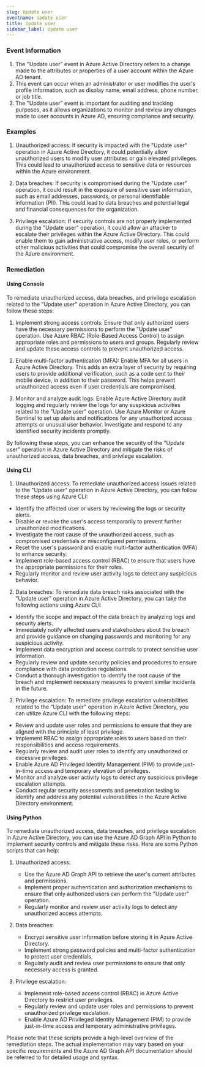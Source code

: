 ```yaml
--- 
slug: Update user
eventname: Update user
title: Update user
sidebar_label: Update user
---
```

                       
### Event Information

1. The "Update user" event in Azure Active Directory refers to a change made to the attributes or properties of a user account within the Azure AD tenant.
2. This event can occur when an administrator or user modifies the user's profile information, such as display name, email address, phone number, or job title.
3. The "Update user" event is important for auditing and tracking purposes, as it allows organizations to monitor and review any changes made to user accounts in Azure AD, ensuring compliance and security.


### Examples

1. Unauthorized access: If security is impacted with the "Update user" operation in Azure Active Directory, it could potentially allow unauthorized users to modify user attributes or gain elevated privileges. This could lead to unauthorized access to sensitive data or resources within the Azure environment.

2. Data breaches: If security is compromised during the "Update user" operation, it could result in the exposure of sensitive user information, such as email addresses, passwords, or personal identifiable information (PII). This could lead to data breaches and potential legal and financial consequences for the organization.

3. Privilege escalation: If security controls are not properly implemented during the "Update user" operation, it could allow an attacker to escalate their privileges within the Azure Active Directory. This could enable them to gain administrative access, modify user roles, or perform other malicious activities that could compromise the overall security of the Azure environment.

### Remediation

#### Using Console

To remediate unauthorized access, data breaches, and privilege escalation related to the "Update user" operation in Azure Active Directory, you can follow these steps:

1. Implement strong access controls: Ensure that only authorized users have the necessary permissions to perform the "Update user" operation. Use Azure RBAC (Role-Based Access Control) to assign appropriate roles and permissions to users and groups. Regularly review and update these access controls to prevent unauthorized access.

2. Enable multi-factor authentication (MFA): Enable MFA for all users in Azure Active Directory. This adds an extra layer of security by requiring users to provide additional verification, such as a code sent to their mobile device, in addition to their password. This helps prevent unauthorized access even if user credentials are compromised.

3. Monitor and analyze audit logs: Enable Azure Active Directory audit logging and regularly review the logs for any suspicious activities related to the "Update user" operation. Use Azure Monitor or Azure Sentinel to set up alerts and notifications for any unauthorized access attempts or unusual user behavior. Investigate and respond to any identified security incidents promptly.

By following these steps, you can enhance the security of the "Update user" operation in Azure Active Directory and mitigate the risks of unauthorized access, data breaches, and privilege escalation.

#### Using CLI

1. Unauthorized access: To remediate unauthorized access issues related to the "Update user" operation in Azure Active Directory, you can follow these steps using Azure CLI:

- Identify the affected user or users by reviewing the logs or security alerts.
- Disable or revoke the user's access temporarily to prevent further unauthorized modifications.
- Investigate the root cause of the unauthorized access, such as compromised credentials or misconfigured permissions.
- Reset the user's password and enable multi-factor authentication (MFA) to enhance security.
- Implement role-based access control (RBAC) to ensure that users have the appropriate permissions for their roles.
- Regularly monitor and review user activity logs to detect any suspicious behavior.

2. Data breaches: To remediate data breach risks associated with the "Update user" operation in Azure Active Directory, you can take the following actions using Azure CLI:

- Identify the scope and impact of the data breach by analyzing logs and security alerts.
- Immediately notify affected users and stakeholders about the breach and provide guidance on changing passwords and monitoring for any suspicious activity.
- Implement data encryption and access controls to protect sensitive user information.
- Regularly review and update security policies and procedures to ensure compliance with data protection regulations.
- Conduct a thorough investigation to identify the root cause of the breach and implement necessary measures to prevent similar incidents in the future.

3. Privilege escalation: To remediate privilege escalation vulnerabilities related to the "Update user" operation in Azure Active Directory, you can utilize Azure CLI with the following steps:

- Review and update user roles and permissions to ensure that they are aligned with the principle of least privilege.
- Implement RBAC to assign appropriate roles to users based on their responsibilities and access requirements.
- Regularly review and audit user roles to identify any unauthorized or excessive privileges.
- Enable Azure AD Privileged Identity Management (PIM) to provide just-in-time access and temporary elevation of privileges.
- Monitor and analyze user activity logs to detect any suspicious privilege escalation attempts.
- Conduct regular security assessments and penetration testing to identify and address any potential vulnerabilities in the Azure Active Directory environment.

#### Using Python

To remediate unauthorized access, data breaches, and privilege escalation in Azure Active Directory, you can use the Azure AD Graph API in Python to implement security controls and mitigate these risks. Here are some Python scripts that can help:

1. Unauthorized access:
   - Use the Azure AD Graph API to retrieve the user's current attributes and permissions.
   - Implement proper authentication and authorization mechanisms to ensure that only authorized users can perform the "Update user" operation.
   - Regularly monitor and review user activity logs to detect any unauthorized access attempts.

2. Data breaches:
   - Encrypt sensitive user information before storing it in Azure Active Directory.
   - Implement strong password policies and multi-factor authentication to protect user credentials.
   - Regularly audit and review user permissions to ensure that only necessary access is granted.

3. Privilege escalation:
   - Implement role-based access control (RBAC) in Azure Active Directory to restrict user privileges.
   - Regularly review and update user roles and permissions to prevent unauthorized privilege escalation.
   - Enable Azure AD Privileged Identity Management (PIM) to provide just-in-time access and temporary administrative privileges.

Please note that these scripts provide a high-level overview of the remediation steps. The actual implementation may vary based on your specific requirements and the Azure AD Graph API documentation should be referred to for detailed usage and syntax.


 